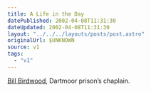 ```yaml
---
title: A Life in the Day
datePublished: 2002-04-08T11:31:30
dateUpdated: 2002-04-08T11:31:30
layout: "../../../layouts/posts/post.astro"
originalUrl: $UNKNOWN
source: v1
tags:
  - "v1"
---
```


[Bill Birdwood][1], Dartmoor prison&#8217;s chaplain.

[1]: http://www.sunday-times.co.uk/article/0,,185-255159,00.html "Sunday Times: requires registration"
